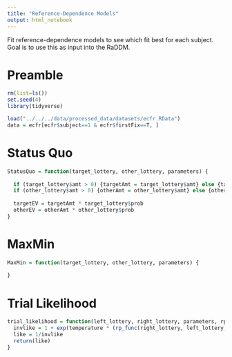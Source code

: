 ```yaml
---
title: "Reference-Dependence Models"
output: html_notebook
---
```


Fit reference-dependence models to see which fit best for each subject. Goal is to use this as input into the RaDDM.

# Preamble

```r
rm(list=ls())
set.seed(4)
library(tidyverse)

load("../../../data/processed_data/datasets/ecfr.RData")
data = ecfr[ecfr$subject==1 & ecfr$firstFix==T, ]
```

# Status Quo

```r
StatusQuo = function(target_lottery, other_lottery, parameters) {
  
  if (target_lottery$amt > 0) {targetAmt = target_lottery$amt} else {targetAmt = parameters$lambda * target_lottery$amt}
  if (other_lottery$amt > 0) {otherAmt = other_lottery$amt} else {otherAmt = parameters$lambda * other_lottery$amt}
  
  targetEV = targetAmt * target_lottery$prob
  otherEV = otherAmt * other_lottery$prob
}
```

# MaxMin

```r
MaxMin = function(target_lottery, other_lottery, parameters) {
  
}
```

# Trial Likelihood

```r
trial_likelihood = function(left_lottery, right_lottery, parameters, rp_func) {
  invlike = 1 + exp(temperature * (rp_func(right_lottery, left_lottery, parameters) - rp_func(left_lottery, right_lottery, parameters) ))
  like = 1/invlike
  return(like)
}
```



